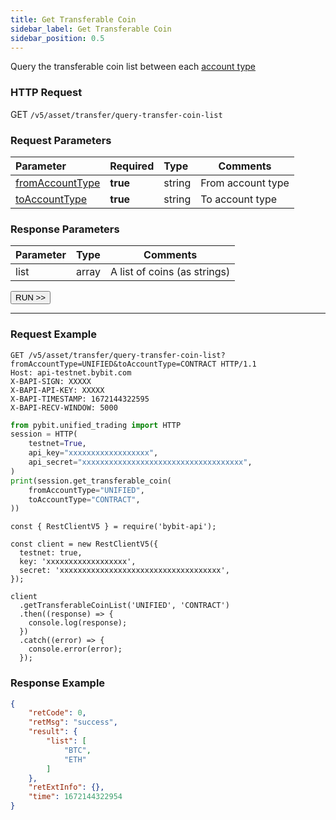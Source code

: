 ```yaml
---
title: Get Transferable Coin
sidebar_label: Get Transferable Coin
sidebar_position: 0.5
---
```


Query the transferable coin list between each [account type](../../enum#accounttype)

### HTTP Request
GET `/v5/asset/transfer/query-transfer-coin-list`

### Request Parameters
| Parameter | Required | Type | Comments|
|:----- |:-------|:-----|------ |
|[fromAccountType](../../enum#accounttype) |**true** |string |From account type |
|[toAccountType](../../enum#accounttype) |**true** |string |To account type |

### Response Parameters
| Parameter | Type | Comments|
|:----- |:-----|----- |
|list |array|A list of coins (as strings) |

<a href="/api-explorer/v5/asset/transferable-coin"><Button>RUN >></Button></a>

---

### Request Example

<Tabs groupId="programming-languages">
<TabItem value="http" label="HTTP">

```http
GET /v5/asset/transfer/query-transfer-coin-list?fromAccountType=UNIFIED&toAccountType=CONTRACT HTTP/1.1
Host: api-testnet.bybit.com
X-BAPI-SIGN: XXXXX
X-BAPI-API-KEY: XXXXX
X-BAPI-TIMESTAMP: 1672144322595
X-BAPI-RECV-WINDOW: 5000
```

</TabItem>
<TabItem value="python" label="Python">

```python
from pybit.unified_trading import HTTP
session = HTTP(
    testnet=True,
    api_key="xxxxxxxxxxxxxxxxxx",
    api_secret="xxxxxxxxxxxxxxxxxxxxxxxxxxxxxxxxxxxx",
)
print(session.get_transferable_coin(
    fromAccountType="UNIFIED",
    toAccountType="CONTRACT",
))
```

</TabItem>

<TabItem value="Node" label="Node.js">

```n4js
const { RestClientV5 } = require('bybit-api');

const client = new RestClientV5({
  testnet: true,
  key: 'xxxxxxxxxxxxxxxxxx',
  secret: 'xxxxxxxxxxxxxxxxxxxxxxxxxxxxxxxxxxxx',
});

client
  .getTransferableCoinList('UNIFIED', 'CONTRACT')
  .then((response) => {
    console.log(response);
  })
  .catch((error) => {
    console.error(error);
  });
```

</TabItem>
</Tabs>

### Response Example

```json
{
    "retCode": 0,
    "retMsg": "success",
    "result": {
        "list": [
            "BTC",
            "ETH"
        ]
    },
    "retExtInfo": {},
    "time": 1672144322954
}
```

